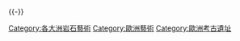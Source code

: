 '''{{See|Rock art}}'''
{{-}}

[[Category:各大洲岩石藝術|Category:各大洲岩石藝術]]
[[Category:歐洲藝術|Category:歐洲藝術]]
[[Category:歐洲考古遺址|Category:歐洲考古遺址]]